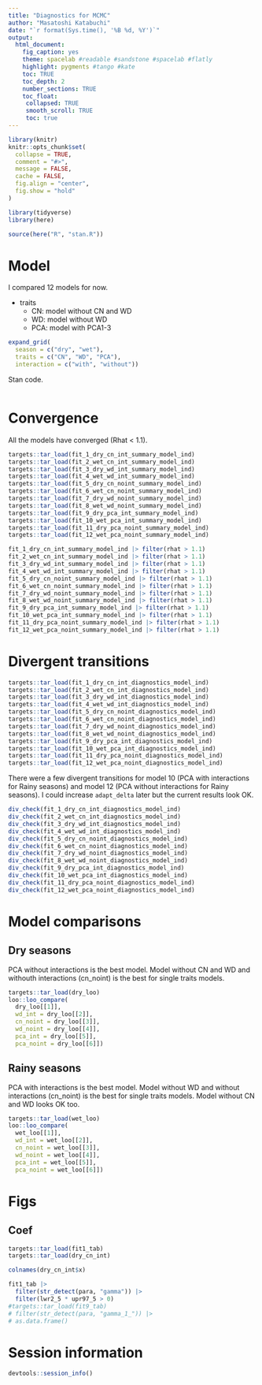 ```yaml
---
title: "Diagnostics for MCMC"
author: "Masatoshi Katabuchi"
date: "`r format(Sys.time(), '%B %d, %Y')`"
output:
  html_document:
    fig_caption: yes
    theme: spacelab #readable #sandstone #spacelab #flatly
    highlight: pygments #tango #kate
    toc: TRUE
    toc_depth: 2
    number_sections: TRUE
    toc_float:
     collapsed: TRUE
     smooth_scroll: TRUE
     toc: true
---
```



```r
library(knitr)
knitr::opts_chunk$set(
  collapse = TRUE,
  comment = "#>",
  message = FALSE,
  cache = FALSE,
  fig.align = "center",
  fig.show = "hold"
)
```


```r
library(tidyverse)
library(here)
```

```r
source(here("R", "stan.R"))
```

# Model

I compared 12 models for now.

- traits
  - CN: model without CN and WD
  - WD: model without WD
  - PCA: model with PCA1-3

```r
expand_grid(
  season = c("dry", "wet"),
  traits = c("CN", "WD", "PCA"),
  interaction = c("with", "without"))
```

Stan code.

```stan
```


# Convergence

All the models have converged (Rhat < 1.1).

```r
targets::tar_load(fit_1_dry_cn_int_summary_model_ind)
targets::tar_load(fit_2_wet_cn_int_summary_model_ind)
targets::tar_load(fit_3_dry_wd_int_summary_model_ind)
targets::tar_load(fit_4_wet_wd_int_summary_model_ind)
targets::tar_load(fit_5_dry_cn_noint_summary_model_ind)
targets::tar_load(fit_6_wet_cn_noint_summary_model_ind)
targets::tar_load(fit_7_dry_wd_noint_summary_model_ind)
targets::tar_load(fit_8_wet_wd_noint_summary_model_ind)
targets::tar_load(fit_9_dry_pca_int_summary_model_ind)
targets::tar_load(fit_10_wet_pca_int_summary_model_ind)
targets::tar_load(fit_11_dry_pca_noint_summary_model_ind)
targets::tar_load(fit_12_wet_pca_noint_summary_model_ind)
```


```r
fit_1_dry_cn_int_summary_model_ind |> filter(rhat > 1.1)
fit_2_wet_cn_int_summary_model_ind |> filter(rhat > 1.1)
fit_3_dry_wd_int_summary_model_ind |> filter(rhat > 1.1)
fit_4_wet_wd_int_summary_model_ind |> filter(rhat > 1.1)
fit_5_dry_cn_noint_summary_model_ind |> filter(rhat > 1.1)
fit_6_wet_cn_noint_summary_model_ind |> filter(rhat > 1.1)
fit_7_dry_wd_noint_summary_model_ind |> filter(rhat > 1.1)
fit_8_wet_wd_noint_summary_model_ind |> filter(rhat > 1.1)
fit_9_dry_pca_int_summary_model_ind |> filter(rhat > 1.1)
fit_10_wet_pca_int_summary_model_ind |> filter(rhat > 1.1)
fit_11_dry_pca_noint_summary_model_ind |> filter(rhat > 1.1)
fit_12_wet_pca_noint_summary_model_ind |> filter(rhat > 1.1)
```


# Divergent transitions

```r
targets::tar_load(fit_1_dry_cn_int_diagnostics_model_ind)
targets::tar_load(fit_2_wet_cn_int_diagnostics_model_ind)
targets::tar_load(fit_3_dry_wd_int_diagnostics_model_ind)
targets::tar_load(fit_4_wet_wd_int_diagnostics_model_ind)
targets::tar_load(fit_5_dry_cn_noint_diagnostics_model_ind)
targets::tar_load(fit_6_wet_cn_noint_diagnostics_model_ind)
targets::tar_load(fit_7_dry_wd_noint_diagnostics_model_ind)
targets::tar_load(fit_8_wet_wd_noint_diagnostics_model_ind)
targets::tar_load(fit_9_dry_pca_int_diagnostics_model_ind)
targets::tar_load(fit_10_wet_pca_int_diagnostics_model_ind)
targets::tar_load(fit_11_dry_pca_noint_diagnostics_model_ind)
targets::tar_load(fit_12_wet_pca_noint_diagnostics_model_ind)
```

There were a few divergent transitions for model 10 (PCA with interactions for Rainy seasons) and model 12 (PCA without interactions for Rainy seasons).
I could increase `adapt_delta ` later but the current results look OK.

```r
div_check(fit_1_dry_cn_int_diagnostics_model_ind)
div_check(fit_2_wet_cn_int_diagnostics_model_ind)
div_check(fit_3_dry_wd_int_diagnostics_model_ind)
div_check(fit_4_wet_wd_int_diagnostics_model_ind)
div_check(fit_5_dry_cn_noint_diagnostics_model_ind)
div_check(fit_6_wet_cn_noint_diagnostics_model_ind)
div_check(fit_7_dry_wd_noint_diagnostics_model_ind)
div_check(fit_8_wet_wd_noint_diagnostics_model_ind)
div_check(fit_9_dry_pca_int_diagnostics_model_ind)
div_check(fit_10_wet_pca_int_diagnostics_model_ind)
div_check(fit_11_dry_pca_noint_diagnostics_model_ind)
div_check(fit_12_wet_pca_noint_diagnostics_model_ind)
```

# Model comparisons

## Dry seasons

PCA without interactions is the best model.
Model without CN and WD and withouth interactions (cn_noint) is the best for single traits models.

```r
targets::tar_load(dry_loo)
loo::loo_compare(
  dry_loo[[1]],
  wd_int = dry_loo[[2]],
  cn_noint = dry_loo[[3]],
  wd_noint = dry_loo[[4]],
  pca_int = dry_loo[[5]],
  pca_noint = dry_loo[[6]])
```

## Rainy seasons

PCA with interactions is the best model.
Model without WD and without interactions (cn_noint) is the best for single traits models.
Model without CN and WD looks OK too.

```r
targets::tar_load(wet_loo)
loo::loo_compare(
  wet_loo[[1]],
  wd_int = wet_loo[[2]],
  cn_noint = wet_loo[[3]],
  wd_noint = wet_loo[[4]],
  pca_int = wet_loo[[5]],
  pca_noint = wet_loo[[6]])
```

# Figs

## Coef

```r
targets::tar_load(fit1_tab)
targets::tar_load(dry_cn_int)

colnames(dry_cn_int$x)

fit1_tab |>
  filter(str_detect(para, "gamma")) |>
  filter(lwr2_5 * upr97_5 > 0)
#targets::tar_load(fit9_tab)
# filter(str_detect(para, "gamma_1_")) |>
# as.data.frame()
```


# Session information

```r
devtools::session_info()
```

